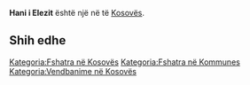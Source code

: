 {{Fshat në 
 | Emri                = Hani i Elezit
 | EmriAlt                = 
 | NAME_SHORT_FORM=      
 | NAME_GENERIC=      
 | NAME_SORT_NAME_RO=      HANIIELEZIT
 | FULL_NAME_RO = Hani i Elezit
 | FULL_NAME_ND_RO=Hani i Elezit
 | SORT_NAME_RG=HANIIELEZIT
 | FULL_NAME_RG=Hani i Elezit
 | FULL_NAME_ND_RG=Hani i Elezit
 | SRP_NAME_SHORT_FORM=      
 | SRP_NAME_GENERIC=      
 | SRP_NAME_SORT_NAME_RO=      
 | SRP_FULL_NAME_RO = 
 | SRP_FULL_NAME_ND_RO=
 | SRP_SORT_NAME_RG=
 | SRP_FULL_NAME_RG=
 | SRP_FULL_NAME_ND_RG=
 | Emri (Rasa dhanore) = 
 | Figura              = 
 | Shteti              = Kosovo
 | Komuna              = 
 | Kodi postar         = 
 | Sipërfaqja          = 

 | Popullsia           = 

 | Regj. i popullsisë  = 
 | Dend. e popullsisë  = 
 | Faqja zyrtare       = 
 <!--- Koordinatat ----> 
 | Gjerësia            = 42.15
 | Gjatësia            = 21.296667
 | Lartësia            = 
}}
'''Hani i Elezit''' është një [[]] në [[]] të [[Kosovës]].

<!-- == Gjeografia == -->
<!-- == Historia == -->
<!-- == Demografia == -->
== Shih edhe ==
{{Komuna }}
{{Kosovo-Administrata-Cung}}

[[Kategoria:Fshatra në Kosovës]]
[[Kategoria:Fshatra në Kommunes ]]
[[Kategoria:Vendbanime në Kosovës]]